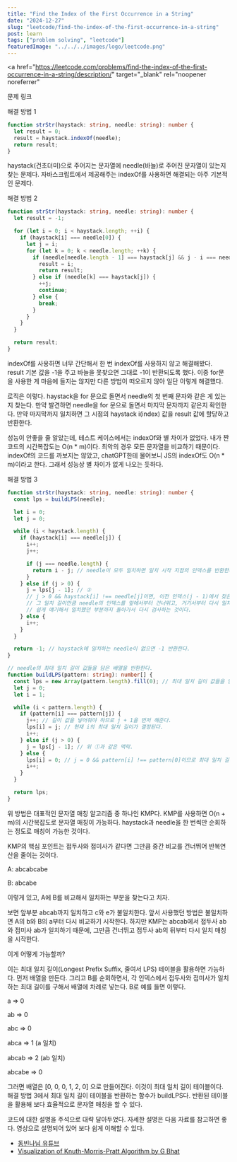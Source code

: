 ```yaml
---
title: "Find the Index of the First Occurrence in a String"
date: "2024-12-27"
slug: "leetcode/find-the-index-of-the-first-occurrence-in-a-string"
post: learn
tags: ["problem solving", "leetcode"]
featuredImage: "../../../images/logo/leetcode.png"
---
```


<a
  href="https://leetcode.com/problems/find-the-index-of-the-first-occurrence-in-a-string/description/"
  target="_blank"
  rel="noopener noreferrer"
>
  문제 링크
</a>

해결 방법 1

```typescript
function strStr(haystack: string, needle: string): number {
  let result = 0;
  result = haystack.indexOf(needle);
  return result;
}
```

haystack(건초더미)으로 주어지는 문자열에 needle(바늘)로 주어진 문자열이 있는지 찾는 문제다.
자바스크립트에서 제공해주는 indexOf를 사용하면 해결되는 아주 기본적인 문제다.

해결 방법 2

```typescript
function strStr(haystack: string, needle: string): number {
  let result = -1;

  for (let i = 0; i < haystack.length; ++i) {
    if (haystack[i] === needle[0]) {
      let j = i;
      for (let k = 0; k < needle.length; ++k) {
        if (needle[needle.length - 1] === haystack[j] && j - i === needle.length - 1) {
          result = i;
          return result;
        } else if (needle[k] === haystack[j]) {
          ++j;
          continue;
        } else {
          break;
        }
      }
    }
  }

  return result;
}
```

indexOf를 사용하면 너무 간단해서 한 번 indexOf를 사용하지 않고 해결해봤다.
result 기본 값을 -1을 주고 바늘을 못찾으면 그대로 -1이 반환되도록 했다.
이중 for문을 사용한 게 마음에 들지는 않지만 다른 방법이 떠오르지 않아 일단 이렇게 해결했다.

로직은 이렇다. haystack을 for 문으로 돌면서 needle의 첫 번째 문자와 같은 게 있는 지 찾는다.
만약 발견하면 needle을 for 문으로 돌면서 마지막 문자까지 같은지 확인한다.
만약 마지막까지 일치하면 그 시점의 haystack i(index) 값을 result 값에 할당하고 반환한다.

성능이 안좋을 줄 알았는데, 테스트 케이스에서는 indexOf와 별 차이가 없었다.
내가 짠 코드의 시간복잡도는 O(n \* m)이다. 최악의 경우 모든 문자열을 비교하기 때문이다.
indexOf의 코드를 까보지는 않았고, chatGPT한테 물어보니 JS의 indexOf도 O(n \* m)이라고 한다.
그래서 성능상 별 차이가 없게 나오는 듯하다.

해결 방법 3

```typescript
function strStr(haystack: string, needle: string): number {
  const lps = buildLPS(needle);

  let i = 0;
  let j = 0;

  while (i < haystack.length) {
    if (haystack[i] === needle[j]) {
      i++;
      j++;

      if (j === needle.length) {
        return i - j; // needle이 모두 일치하면 일치 시작 지점의 인덱스를 반환한다.
      }
    } else if (j > 0) {
      j = lps[j - 1]; // ①
      // j > 0 && haystack[i] !== needle[j]이면, 이전 인덱스(j - 1)에서 찾은 접두사-접미사 일치 길이를 활용한다.
      // 그 일치 길이만큼 needle의 인덱스를 앞에서부터 건너뛰고, 거기서부터 다시 일치 비교한다.
      // 쉽게 얘기해서 일치했던 부분까지 돌아가서 다시 검사하는 것이다.
    } else {
      i++;
    }
  }

  return -1; // haystack에 일치하는 needle이 없으면 -1 반환한다.
}

// needle의 최대 일치 길이 값들을 담은 배열을 반환한다.
function buildLPS(pattern: string): number[] {
  const lps = new Array(pattern.length).fill(0); // 최대 일치 길이 값들을 담을 배열 생성.
  let j = 0;
  let i = 1;

  while (i < pattern.length) {
    if (pattern[i] === pattern[j]) {
      j++; // 길이 값을 넣어줘야 하므로 j + 1을 먼저 해준다.
      lps[i] = j; // 현재 i의 최대 일치 길이가 결정된다.
      i++;
    } else if (j > 0) {
      j = lps[j - 1]; // 위 ①과 같은 맥락.
    } else {
      lps[i] = 0; // j = 0 && pattern[i] !== pattern[0]이므로 최대 일치 길이는 0이다.
      i++;
    }
  }

  return lps;
}
```

위 방법은 대표적인 문자열 매칭 알고리즘 중 하나인 KMP다.
KMP를 사용하면 O(n + m)의 시간복잡도로 문자열 매칭이 가능하다.
haystack과 needle을 한 번씩만 순회하는 정도로 매칭이 가능한 것이다.

KMP의 핵심 포인트는 접두사와 접미사가 같다면 그만큼 중간 비교를 건너뛰어 반복연산을 줄이는 것이다.

A: abcabcabe

B: abcabe

이렇게 있고, A에 B를 비교해서 일치하는 부분을 찾는다고 치자.

보면 앞부분 abcab까지 일치하고 c와 e가 불일치한다.
앞서 사용했던 방법은 불일치하면 A의 b와 B의 a부터 다시 비교하기 시작한다.
하지만 KMP는 abcab에서 접두사 ab와 접미사 ab가 일치하기 때문에, 그만큼 건너뛰고 접두사 ab의 뒤부터 다시 일치 매칭을 시작한다.

이게 어떻게 가능할까?

이는 최대 일치 길이(Longest Prefix Suffix, 줄여서 LPS) 테이블을 활용하면 가능하다.
먼저 배열을 만든다. 그리고 B를 순회하면서, 각 인덱스에서 접두사와 접미사가 일치하는 최대 길이를 구해서 배열에 차례로 넣는다.
B로 예를 들면 이렇다.

a => 0

ab => 0

abc => 0

abca => 1 (a 일치)

abcab => 2 (ab 일치)

abcabe => 0

그러면 배열은 [0, 0, 0, 1, 2, 0] 으로 만들어진다. 이것이 최대 일치 길이 테이블이다.
해결 방법 3에서 최대 일치 길이 테이블을 반환하는 함수가 buildLPS다.
반환된 테이블을 활용해 보다 효율적으로 문자열 매칭을 할 수 있다.

코드에 대한 설명을 주석으로 대략 달아두었다.
자세한 설명은 다음 자료를 참고하면 좋다.
영상으로 설명되어 있어 보다 쉽게 이해할 수 있다.

<ul>
  <li>
    <a href="https://www.youtube.com/watch?v=yWWbLrV4PZ8&t" target="_blank" rel="noopener noreferrer">
      동빈나님 유튜브
    </a>
  </li>
  <li>
    <a href="https://www.youtube.com/watch?v=pu2aO_3R118&t" target="_blank" rel="noopener noreferrer">
      Visualization of Knuth-Morris-Pratt Algorithm by G Bhat
    </a>
  </li>
</ul>
